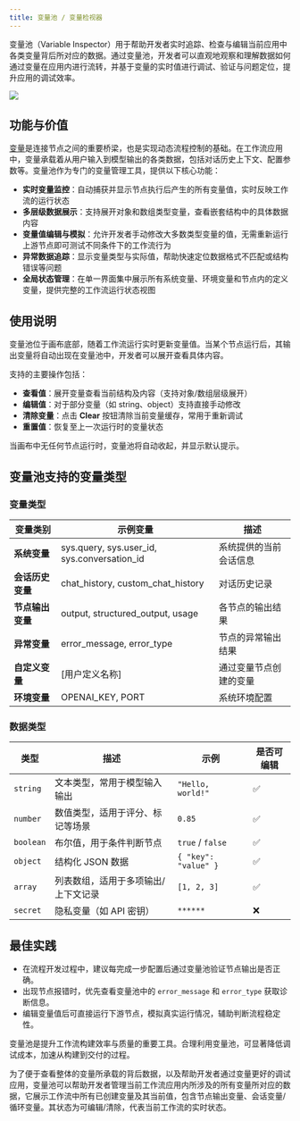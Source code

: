 ```yaml
---
title: 变量池 / 变量检视器
---
```


变量池（Variable Inspector）用于帮助开发者实时追踪、检查与编辑当前应用中各类变量背后所对应的数据。通过变量池，开发者可以直观地观察和理解数据如何通过变量在应用内进行流转，并基于变量的实时值进行调试、验证与问题定位，提升应用的调试效率。

![](https://assets-docs.dify.ai/2025/04/c09ea3d640099d58cfa82757738a6446.png)

## 功能与价值

[变量](/zh-hans/guides/workflow/variables)是连接节点之间的重要桥梁，也是实现动态流程控制的基础。在工作流应用中，变量承载着从用户输入到模型输出的各类数据，包括对话历史上下文、配置参数等。变量池作为专门的变量管理工具，提供以下核心功能：

- **实时变量监控**：自动捕获并显示节点执行后产生的所有变量值，实时反映工作流的运行状态
- **多层级数据展示**：支持展开对象和数组类型变量，查看嵌套结构中的具体数据内容
- **变量值编辑与模拟**：允许开发者手动修改大多数类型变量的值，无需重新运行上游节点即可测试不同条件下的工作流行为
- **异常数据追踪**：显示变量类型与实际值，帮助快速定位数据格式不匹配或结构错误等问题
- **全局状态管理**：在单一界面集中展示所有系统变量、环境变量和节点内的定义变量，提供完整的工作流运行状态视图

## 使用说明

变量池位于画布底部，随着工作流运行实时更新变量值。当某个节点运行后，其输出变量将自动出现在变量池中，开发者可以展开查看具体内容。

支持的主要操作包括：

- **查看值**：展开变量查看当前结构及内容（支持对象/数组层级展开）
- **编辑值**：对于部分变量（如 string、object）支持直接手动修改
- **清除变量**：点击 **Clear** 按钮清除当前变量缓存，常用于重新调试
- **重置值**：恢复至上一次运行时的变量状态

当画布中无任何节点运行时，变量池将自动收起，并显示默认提示。

## 变量池支持的变量类型

### 变量类型

| 变量类别 | 示例变量 | 描述 |
|---------|---------|------|
| **系统变量** | sys.query, sys.user_id, sys.conversation_id | 系统提供的当前会话信息 |
| **会话历史变量** | chat_history, custom_chat_history | 对话历史记录 |
| **节点输出变量** | output, structured_output, usage | 各节点的输出结果 |
| **异常变量** | error_message, error_type | 节点的异常输出结果 |
| **自定义变量** | [用户定义名称] | 通过变量节点创建的变量 |
| **环境变量** | OPENAI_KEY, PORT | 系统环境配置 |

### 数据类型

| 类型 | 描述 | 示例 | 是否可编辑 |
|------|------|------|--------------|
| `string` | 文本类型，常用于模型输入输出 | `"Hello, world!"` | ✅ |
| `number` | 数值类型，适用于评分、标记等场景 | `0.85` | ✅ |
| `boolean` | 布尔值，用于条件判断节点 | `true` / `false` | ✅ |
| `object` | 结构化 JSON 数据 | `{ "key": "value" }` | ✅ |
| `array` | 列表数组，适用于多项输出/上下文记录 | `[1, 2, 3]` | ✅ |
| `secret` | 隐私变量（如 API 密钥） | `******` | ❌ |


## 最佳实践

- 在流程开发过程中，建议每完成一步配置后通过变量池验证节点输出是否正确。
- 出现节点报错时，优先查看变量池中的 `error_message` 和 `error_type` 获取诊断信息。
- 编辑变量值后可直接运行下游节点，模拟真实运行情况，辅助判断流程稳定性。

变量池是提升工作流构建效率与质量的重要工具。合理利用变量池，可显著降低调试成本，加速从构建到交付的过程。

为了便于查看整体的变量所承载的背后数据，以及帮助开发者通过变量更好的调试应用，变量池可以帮助开发者管理当前工作流应用内所涉及的所有变量所对应的数据，它展示工作流中所有已创建变量及其当前值，包含节点输出变量、会话变量/循环变量。其状态为可编辑/清除，代表当前工作流的实时状态。 

